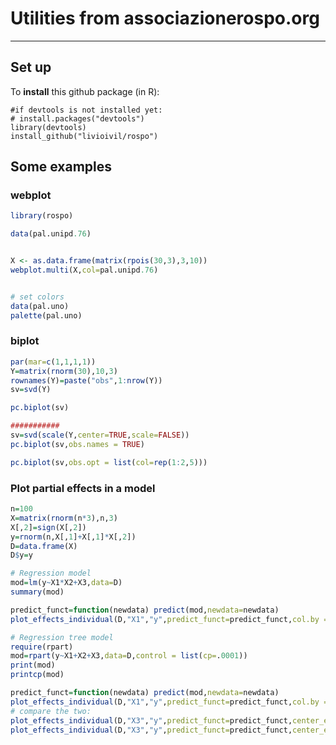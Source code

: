
# Utilities from associazionerospo.org 

* * *

## Set up

To **install** this github package (in R):

    #if devtools is not installed yet: 
    # install.packages("devtools") 
    library(devtools)
    install_github("livioivil/rospo")


## Some examples

### webplot
```{r,  message = FALSE}
library(rospo)

data(pal.unipd.76)


X <- as.data.frame(matrix(rpois(30,3),3,10))
webplot.multi(X,col=pal.unipd.76)


# set colors
data(pal.uno)
palette(pal.uno)

```


### biplot
```{r,  message = FALSE}

par(mar=c(1,1,1,1))
Y=matrix(rnorm(30),10,3)
rownames(Y)=paste("obs",1:nrow(Y))
sv=svd(Y)

pc.biplot(sv)

###########
sv=svd(scale(Y,center=TRUE,scale=FALSE))
pc.biplot(sv,obs.names = TRUE)

pc.biplot(sv,obs.opt = list(col=rep(1:2,5)))

```


### Plot partial effects in a model

```{r}
n=100
X=matrix(rnorm(n*3),n,3)
X[,2]=sign(X[,2])
y=rnorm(n,X[,1]+X[,1]*X[,2])
D=data.frame(X)
D$y=y

# Regression model
mod=lm(y~X1*X2+X3,data=D)
summary(mod)

predict_funct=function(newdata) predict(mod,newdata=newdata)
plot_effects_individual(D,"X1","y",predict_funct=predict_funct,col.by = D$X2)

# Regression tree model
require(rpart)
mod=rpart(y~X1+X2+X3,data=D,control = list(cp=.0001))
print(mod)
printcp(mod)

predict_funct=function(newdata) predict(mod,newdata=newdata)
plot_effects_individual(D,"X1","y",predict_funct=predict_funct,col.by = D$X2)
# compare the two:
plot_effects_individual(D,"X3","y",predict_funct=predict_funct,center_effs = TRUE)
plot_effects_individual(D,"X3","y",predict_funct=predict_funct,center_effs = FALSE)
```

